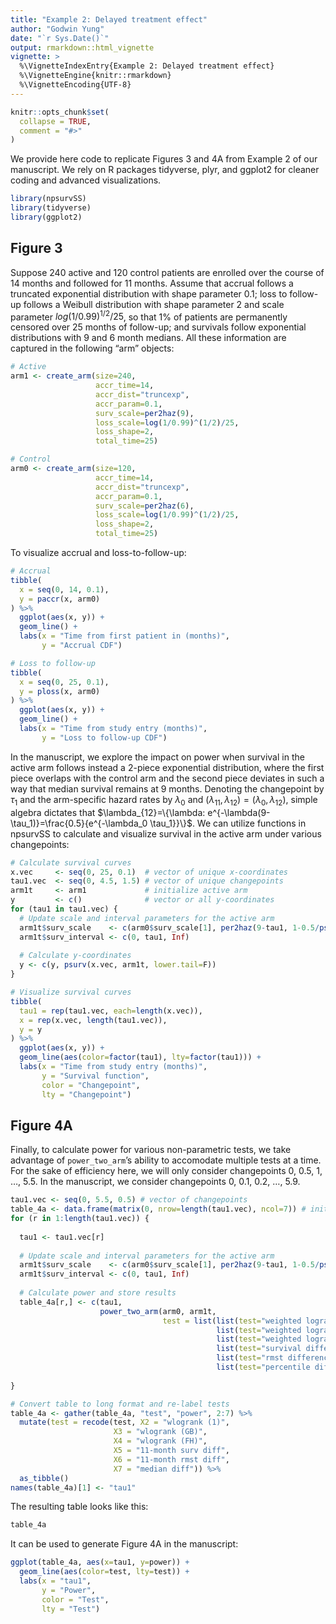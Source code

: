 ---
title: "Example 2: Delayed treatment effect"
author: "Godwin Yung"
date: "`r Sys.Date()`"
output: rmarkdown::html_vignette
vignette: >
  %\VignetteIndexEntry{Example 2: Delayed treatment effect}
  %\VignetteEngine{knitr::rmarkdown}
  %\VignetteEncoding{UTF-8}
---

```{r setup, include = FALSE}
knitr::opts_chunk$set(
  collapse = TRUE,
  comment = "#>"
)
```

We provide here code to replicate Figures 3 and 4A from Example 2 of our manuscript. We rely on R packages tidyverse, plyr, and ggplot2 for cleaner coding and advanced visualizations.

```{r, message=FALSE, warning=FALSE}
library(npsurvSS)
library(tidyverse)
library(ggplot2)
```

## Figure 3
Suppose 240 active and 120 control patients are enrolled over the course of 14 months and followed for 11 months. Assume that accrual follows a truncated exponential distribution with shape parameter 0.1; loss to follow-up follows a Weibull distribution with shape parameter 2 and scale parameter $log(1/0.99)^{1/2}/25$, so that 1% of patients are permanently censored over 25 months of follow-up; and survivals follow exponential distributions with 9 and 6 month medians. All these information are captured in the following "arm" objects:
```{r}
# Active
arm1 <- create_arm(size=240,
                   accr_time=14,
                   accr_dist="truncexp",
                   accr_param=0.1,
                   surv_scale=per2haz(9),
                   loss_scale=log(1/0.99)^(1/2)/25,
                   loss_shape=2,
                   total_time=25)

# Control
arm0 <- create_arm(size=120,
                   accr_time=14,
                   accr_dist="truncexp",
                   accr_param=0.1,
                   surv_scale=per2haz(6),
                   loss_scale=log(1/0.99)^(1/2)/25,
                   loss_shape=2,
                   total_time=25)
```
To visualize accrual and loss-to-follow-up:
```{r, fig.show='hold'}
# Accrual
tibble(
  x = seq(0, 14, 0.1),
  y = paccr(x, arm0)
) %>%
  ggplot(aes(x, y)) +
  geom_line() +
  labs(x = "Time from first patient in (months)",
       y = "Accrual CDF")

# Loss to follow-up
tibble(
  x = seq(0, 25, 0.1),
  y = ploss(x, arm0)
) %>%
  ggplot(aes(x, y)) +
  geom_line() +
  labs(x = "Time from study entry (months)",
       y = "Loss to follow-up CDF")
```

In the manuscript, we explore the impact on power when survival in the active arm follows instead a 2-piece exponential distribution, where the first piece overlaps with the control arm and the second piece deviates in such a way that median survival remains at 9 months. Denoting the changepoint by $\tau_1$ and the arm-specific hazard rates by $\lambda_0$ and $(\lambda_{11}, \lambda_{12})=(\lambda_0, \lambda_{12})$, simple algebra dictates that $\lambda_{12}=\{\lambda: e^{-\lambda(9-\tau_1)}=\frac{0.5}{e^{-\lambda_0 \tau_1}}\}$. We can utilize functions in npsurvSS to calculate and visualize survival in the active arm under various changepoints:
```{r, fig.width=5}
# Calculate survival curves
x.vec     <- seq(0, 25, 0.1)  # vector of unique x-coordinates
tau1.vec  <- seq(0, 4.5, 1.5) # vector of unique changepoints
arm1t     <- arm1             # initialize active arm
y         <- c()              # vector or all y-coordinates
for (tau1 in tau1.vec) {
  # Update scale and interval parameters for the active arm
  arm1t$surv_scale    <- c(arm0$surv_scale[1], per2haz(9-tau1, 1-0.5/psurv(tau1, arm0, lower.tail=F)))
  arm1t$surv_interval <- c(0, tau1, Inf)
  
  # Calculate y-coordinates
  y <- c(y, psurv(x.vec, arm1t, lower.tail=F))
}

# Visualize survival curves
tibble(
  tau1 = rep(tau1.vec, each=length(x.vec)), 
  x = rep(x.vec, length(tau1.vec)),
  y = y
) %>%
  ggplot(aes(x, y)) +
  geom_line(aes(color=factor(tau1), lty=factor(tau1))) +
  labs(x = "Time from study entry (months)",
       y = "Survival function",
       color = "Changepoint",
       lty = "Changepoint")
```

## Figure 4A
Finally, to calculate power for various non-parametric tests, we take advantage of `power_two_arm`'s ability to accomodate multiple tests at a time. For the sake of efficiency here, we will only consider changepoints 0, 0.5, 1, ..., 5.5. In the manuscript, we consider changepoints 0, 0.1, 0.2, ..., 5.9.
```{r}
tau1.vec <- seq(0, 5.5, 0.5) # vector of changepoints
table_4a <- data.frame(matrix(0, nrow=length(tau1.vec), ncol=7)) # initialize results table
for (r in 1:length(tau1.vec)) {
  
  tau1 <- tau1.vec[r]
  
  # Update scale and interval parameters for the active arm
  arm1t$surv_scale    <- c(arm0$surv_scale[1], per2haz(9-tau1, 1-0.5/psurv(tau1, arm0, lower.tail=F)))
  arm1t$surv_interval <- c(0, tau1, Inf)
  
  # Calculate power and store results
  table_4a[r,] <- c(tau1,
                    power_two_arm(arm0, arm1t,
                                  test = list(list(test="weighted logrank"),
                                              list(test="weighted logrank", weight="n"),
                                              list(test="weighted logrank", weight="FH_p1_q1"),
                                              list(test="survival difference", milestone=11),
                                              list(test="rmst difference", milestone=11),
                                              list(test="percentile difference", percentile=0.5)))$power)
  
}

# Convert table to long format and re-label tests
table_4a <- gather(table_4a, "test", "power", 2:7) %>%
  mutate(test = recode(test, X2 = "wlogrank (1)",
                       X3 = "wlogrank (GB)",
                       X4 = "wlogrank (FH)",
                       X5 = "11-month surv diff",
                       X6 = "11-month rmst diff",
                       X7 = "median diff")) %>%
  as_tibble()
names(table_4a)[1] <- "tau1"
```
The resulting table looks like this:
```{r}
table_4a
```
It can be used to generate Figure 4A in the manuscript:
```{r, fig.width=5}
ggplot(table_4a, aes(x=tau1, y=power)) +
  geom_line(aes(color=test, lty=test)) +
  labs(x = "tau1",
       y = "Power",
       color = "Test",
       lty = "Test")
```
